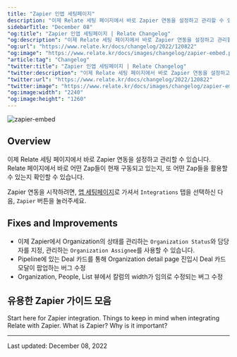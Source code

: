 ```yaml
---
title: "Zapier 인앱 세팅페이지"
description: "이제 Relate 세팅 페이지에서 바로 Zapier 연동을 설정하고 관리할 수 있습니다."
sidebarTitle: "December 08"
"og:title": "Zapier 인앱 세팅페이지 | Relate Changelog"
"og:description": "이제 Relate 세팅 페이지에서 바로 Zapier 연동을 설정하고 관리할 수 있습니다."
"og:url": "https://www.relate.kr/docs/changelog/2022/120822"
"og:image": "https://www.relate.kr/docs/images/changelog/zapier-embed.png"
"article:tag": "Changelog"
"twitter:title": "Zapier 인앱 세팅페이지 | Relate Changelog"
"twitter:description": "이제 Relate 세팅 페이지에서 바로 Zapier 연동을 설정하고 관리할 수 있습니다."
"twitter:url": "https://www.relate.kr/docs/changelog/2022/120822"
"twitter:image": "https://www.relate.kr/docs/images/changelog/zapier-embed.png"
"og:image:width": "2240"
"og:image:height": "1260"
---
```


![zapier-embed](/docs/images/changelog/zapier-embed.png)

## Overview

이제 Relate 세팅 페이지에서 바로 Zapier 연동을 설정하고 관리할 수 있습니다. Relate 페이지에서 바로 어떤 Zap들이 현재 구동되고 있는지, 또 어떤 Zap들을 활용할 수 있는지 확인할 수 있습니다.

Zapier 연동을 시작하려면, [앱 세팅페이지](https://app.relate.so/)로 가셔서 `Integrations` 탭을 선택하신 다음, `Zapier` 버튼을 눌러주세요.

## Fixes and Improvements
- 이제 Zapier에서 Organization의 상태를 관리하는 `Organization Status`와 담당자를 지정, 관리하는 `Organization Assignee`를 사용할 수 있습니다.
- Pipeline에 있는 Deal 카드를 통해 Organization detail page 진입시 Deal 카드 모달이 팝업하는 버그 수정
- Organization, People, List 뷰에서 칼럼의 width가 임의로 수정되는 버그 수정

## 유용한 Zapier 가이드 모음

<CardGroup cols={2}>
  <Card title="Integrate with Zapier" icon="square-1" color="#ea5a0c" href="/setup/zapier-integration/how-to-integrate-with-zapier">
    Start here for Zapier integration.
  </Card>
  <Card title="Zapier Rules for Relate" icon="square-2" color="#0285c7" href="/setup/zapier-integration/relate-x-zapier-integration-rules">
    Things to keep in mind when integrating Relate with Zapier.
  </Card>
  <Card title="What is Zapier?" icon="square-3" color="#16a34a" href="/setup/zapier-integration/what-is-zapier">
    What is Zapier? Why is it important?
  </Card>
</CardGroup>


---

Last updated: December 08, 2022
